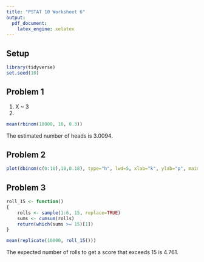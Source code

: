 ```yaml
---
title: "PSTAT 10 Worksheet 6"
output:
  pdf_document:
    latex_engine: xelatex
---
```

## Setup
```r
library(tidyverse)
set.seed(10)
```


## Problem 1
1. X ~ 3
2. 
```r
mean(rbinom(10000, 10, 0.3))
```
The estimated number of heads is 3.0094. 


## Problem 2
```r
plot(dbinom(c(0:10),10,0.18), type="h", lwd=5, xlab="k", ylab="p", main="PMF of Binom(10,0.18)")
```

## Problem 3
```r
roll_15 <- function()
{
    rolls <- sample(1:6, 15, replace=TRUE)
    sums <- cumsum(rolls)
    return(which(sums >= 15)[1])   
}

mean(replicate(10000, roll_15()))
```
The expected number of rolls to get a score that exceeds 15 is 4.761. 